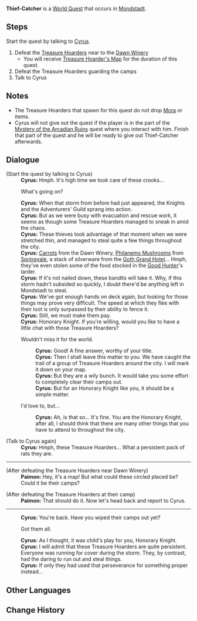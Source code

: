 {{Quest Infobox
|id            = 70813
|type          = World
|region        = Mondstadt
|area          = Starfell Valley
|summary       = Cyrus asks the Traveler to help him catch [[Treasure Hoarders]] who took advantage of the storm's chaos.
|requirement   = Reach [[Adventure Rank]] 24
|startLocation = [[City of Mondstadt|Mondstadt]], [[Mondstadt]]
|prev          = Time Waits For No Man
|prev2         = Not to be Missed
|exp           = 100
|mora          = 16,000
|rep           = Mondstadt
|repAmt        = 20
|other         = {{Card|Guide to Resistance|2}}
|characters    = Cyrus; Paimon; Traveler
}}
'''Thief-Catcher''' is a [[World Quest]] that occurs in [[Mondstadt]].
==Steps==
Start the quest by talking to [[Cyrus]].
# Defeat the [[Treasure Hoarders]] near to the [[Dawn Winery]]
#* You will receive [[Treasure Hoarder's Map]] for the duration of this quest.
# Defeat the Treasure Hoarders guarding the camps
# Talk to Cyrus

==Notes==
<!-- Any notes about the quests that do not pertain to the steps themselves. -->
*The Treasure Hoarders that spawn for this quest do not drop [[Mora]] or items.
*Cyrus will not give out the quest if the player is in the part of the [[Mystery of the Arcadian Ruins]] quest where you interact with him. Finish that part of the quest and he will be ready to give out Thief-Catcher afterwards.

==Dialogue==
{{Quest Description|The storm has just ended, and [[Cyrus]] from the [[Adventurers' Guild]] is currently planning to clear the [[Treasure Hoarders]] out...}}
{{Dialogue start}}
;(Start the quest by talking to Cyrus)
:'''Cyrus:''' Hmph. It's high time we took care of these crooks...
:{{DIcon}} What's going on?
:'''Cyrus:''' When that storm from before had just appeared, the Knights and the Adventurers' Guild sprang into action.
:'''Cyrus:''' But as we were busy with evacuation and rescue work, it seems as though some Treasure Hoarders managed to sneak in amid the chaos.
:'''Cyrus:''' These thieves took advantage of that moment when we were stretched thin, and managed to steal quite a few things throughout the city.
:'''Cyrus:''' [[Carrot|Carrots]] from the Dawn Winery, [[Philanemo Mushroom|Philanemo Mushrooms]] from [[Springvale]], a stack of silverware from the [[Goth Grand Hotel]]... Hmph, they've even stolen some of the food stocked in the [[Good Hunter]]'s larder.
:'''Cyrus:''' If it's not nailed down, these bandits will take it. Why, if this storm hadn't subsided so quickly, I doubt there'd be anything left in Mondstadt to steal.
:'''Cyrus:''' We've got enough hands on deck again, but looking for those things may prove very difficult. The speed at which they flee with their loot is only surpassed by their ability to fence it.
:'''Cyrus:''' Still, we must make them pay.
:'''Cyrus:''' Honorary Knight. If you're willing, would you like to have a little chat with those Treasure Hoarders?
:{{DIcon}} Wouldn't miss it for the world.
::'''Cyrus:''' Good! A fine answer, worthy of your title.
::'''Cyrus:''' Then I shall leave this matter to you. We have caught the trail of a group of Treasure Hoarders around the city. I will mark it down on your map.
::'''Cyrus:''' But they are a wily bunch. It would take you some effort to completely clear their camps out.
::'''Cyrus:''' But for an Honorary Knight like you, it should be a simple matter.
:{{DIcon}} I'd love to, but...
::'''Cyrus:''' Ah, is that so... It's fine. You are the Honorary Knight, after all, I should think that there are many other things that you have to attend to throughout the city.

;(Talk to Cyrus again)
:'''Cyrus:''' Hmph, these Treasure Hoarders... What a persistent pack of rats they are.
----
;(After defeating the Treasure Hoarders near Dawn Winery)
:'''Paimon:''' Hey, it's a map! But what could these circled placed be? Could it be their camps?

;(After defeating the Treasure Hoarders at their camp)
:'''Paimon:''' That should do it. Now let's head back and report to Cyrus.
----
:'''Cyrus:''' You're back. Have you wiped their camps out yet?
:{{DIcon}} Got them all.
:'''Cyrus:''' As I thought, it was child's play for you, Honorary Knight.
:'''Cyrus:''' I will admit that these Treasure Hoarders are quite persistent. Everyone was running for cover during the storm. They, by contrast, had the daring to run out and steal things.
:'''Cyrus:''' If only they had used that perseverance for something proper instead...
{{Dialogue end}}

==Other Languages==
{{Other Languages
|en      = Thief-Catcher
|zhs     = 捕盗
|zhs_rm  = Bǔ Dào
|zht     = 捕盜
|zht_rm  = Bǔ Dào
|zh_tl   = Catching Thieves
|ja      = 盗賊を捕まえろ
|ja_rm   = Douzoku wo Tsukamaero
|ja_tl   = Let's Catch the Thief
|ko      = 도둑 잡기
|ko_rm   = Doduk japgi
|ko_tl   = Thief Catching
|es      = ¡Al ladrón!
|es_tl   = 
|fr      = Sus aux Pilleurs !
|fr_tl   = Down with the Looters!
|ru      = Держи вора!
|ru_tl   = 
|th      = จับโจร
|th_rm   = 
|th_tl   = 
|vi      = Bắt Trộm
|vi_tl   = 
|de      = Banditenfänger
|de_tl   = Bandit Catcher
|id      = Penangkapan Pencurian
|id_tl   = Theft Catch
|pt      = Pega ladrão!
|pt_tl   = Catch (the) Thief!
}}

==Change History==
{{Change History|1.0}}